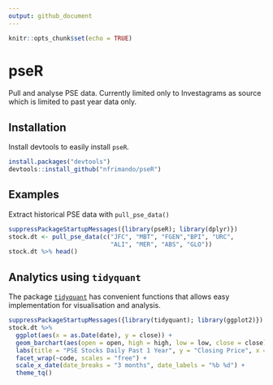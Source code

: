 ```yaml
---
output: github_document
---
```


<!-- README.md is generated from README.Rmd. Please edit that file -->

```r
knitr::opts_chunk$set(echo = TRUE)
```

# pseR

Pull and analyse PSE data. Currently limited only to Investagrams as source which is limited to past year data only.

## Installation

Install devtools to easily install `pseR`. 

```r
install.packages("devtools")
devtools::install_github("nfrimando/pseR")
```

## Examples

Extract historical PSE data with `pull_pse_data()`

```r
suppressPackageStartupMessages({library(pseR); library(dplyr)}) 
stock.dt <- pull_pse_data(c("JFC", "MBT", "FGEN","BPI", "URC",
                            "ALI", "MER", "ABS", "GLO"))
stock.dt %>% head()
```

## Analytics using `tidyquant`

The package [`tidyquant`](https://cran.r-project.org/web/packages/tidyquant/vignettes/TQ04-charting-with-tidyquant.html) has convenient functions that allows easy implementation for visualisation and analysis.

```r
suppressPackageStartupMessages({library(tidyquant); library(ggplot2)})
stock.dt %>%
  ggplot(aes(x = as.Date(date), y = close)) +
  geom_barchart(aes(open = open, high = high, low = low, close = close)) +
  labs(title = "PSE Stocks Daily Past 1 Year", y = "Closing Price", x = "") + 
  facet_wrap(~code, scales = "free") + 
  scale_x_date(date_breaks = "3 months", date_labels = "%b %d") + 
  theme_tq()
```


